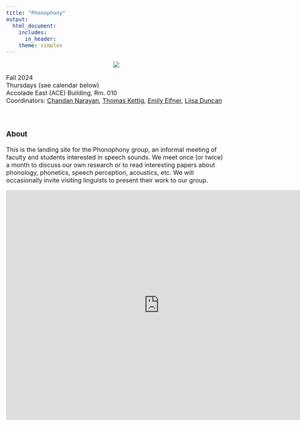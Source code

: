 ```yaml
---
title: "Phonophony"
output: 
  html_document:
    includes:
      in_header: 
    theme: simplex
---
```

<style type="text/css">
  body{
  font-size: 12pt;
}
</style>

<style type="text/css">
.title {
  display: none;
}

#getting-started img {
  margin-right: 10px;
}

</style>



<center> 
![](images/phonophony_logo.jpg)
</center>
Fall 2024
\
Thursdays (see calendar below)\
Accolade East (ACE) Building, Rm. 010\
Coordinators: [Chandan Narayan](https://ch-narayan.github.io), [Thomas Kettig](https://tkettig.wixsite.com/home), [Emily Elfner](https://emilyelfner.info.yorku.ca/), [Liisa Duncan](https://profiles.laps.yorku.ca/profiles/liduncan/)\
\
\

### About

This is the landing site for the Phonophony group, an informal meeting of faculty and students interested in speech sounds. We meet once (or twice) a month to discuss our own research or to read interesting papers about phonology, phonetics, speech perception, acoustics, etc. We will occasionally invite visiting linguists to present their work to our group.

<center>
<iframe src="https://calendar.google.com/calendar/embed?height=600&wkst=1&ctz=America%2FNew_York&bgcolor=%23ffffff&title=Phonophony&showCalendars=0&showTabs=0&showPrint=0&src=ZDZmYTBlZWY4NjAwOWZlNTI2NTY1ZjQ5MWY2NmQxM2ZiMGEwZDljZDMxMGQyOTQ5OWRiMmRiYjZmOTJmOTc2ZkBncm91cC5jYWxlbmRhci5nb29nbGUuY29t&color=%23EF6C00" style="border-width:0" width="800" height="600" frameborder="0" scrolling="no"></iframe>
</center>
